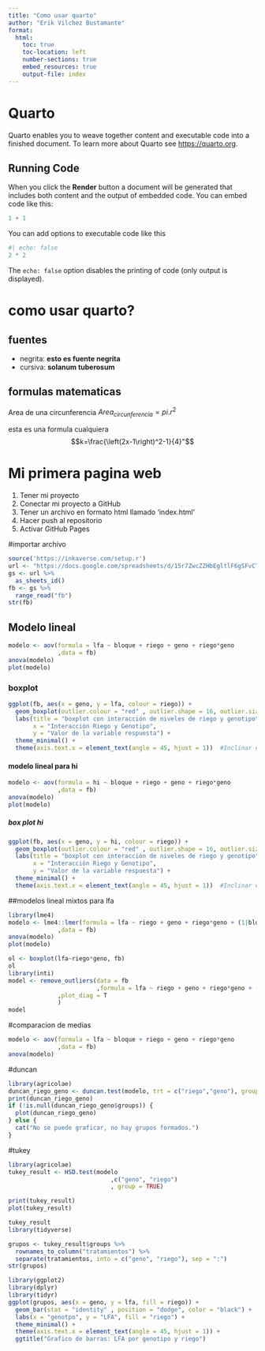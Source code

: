 ```yaml
---
title: "Como usar quarto"
author: "Erik Vilchez Bustamante"
format: 
  html:
    toc: true
    toc-location: left
    number-sections: true
    embed_resources: true
    output-file: index
---
```


# Quarto

Quarto enables you to weave together content and executable code into a finished document. To learn more about Quarto see <https://quarto.org>.

## Running Code

When you click the **Render** button a document will be generated that includes both content and the output of embedded code. You can embed code like this:

```r
1 + 1
```

You can add options to executable code like this

```r
#| echo: false
2 * 2
```

The `echo: false` option disables the printing of code (only output is displayed).


# como usar quarto?
## fuentes

- negrita: **esto es fuente negrita**
- cursiva: __solanum tuberosum__


## formulas matematicas 

Area de una circunferencia $Area_{circunferencia}=pi.r^2$

esta es una formula cualquiera $$k=\frac{\left(2x-1\right)^2-1}{4}"$$



# Mi primera pagina web
1. Tener mi proyecto
1. Conectar mi proyecto a GitHub 
1. Tener un archivo en formato html llamado 'index.html'
1. Hacer push al repositorio
1. Activar GitHub Pages

#importar archivo
```r

source('https://inkaverse.com/setup.r')
url <- "https://docs.google.com/spreadsheets/d/15r7ZwcZZHbEgltlF6gSFvCTFA-CFzVBWwg3mFlRyKPs/edit?gid=172957346#gid=172957346"
gs <- url %>% 
  as_sheets_id()
fb <- gs %>% 
  range_read("fb")
str(fb)


```

## Modelo lineal 
```r
modelo <- aov(formula = lfa ~ bloque + riego + geno + riego*geno
              ,data = fb)
anova(modelo)
plot(modelo)

```


### boxplot

```r
ggplot(fb, aes(x = geno, y = lfa, colour = riego)) +
  geom_boxplot(outlier.colour = "red" , outlier.shape = 16, outlier.size = 2) +
  labs(title = "boxplot con interacción de niveles de riego y genotipo" , 
       x = "Interacción Riego y Genotipo",
       y = "Valor de la variable respuesta") +
  theme_minimal() +
  theme(axis.text.x = element_text(angle = 45, hjust = 1))  #Inclinar etiquetas del eje x

```

#### modelo lineal para hi
```r
modelo <- aov(formula = hi ~ bloque + riego + geno + riego*geno
              ,data = fb)
anova(modelo)
plot(modelo)
```

##### box plot hi
```r
ggplot(fb, aes(x = geno, y = hi, colour = riego)) +
  geom_boxplot(outlier.colour = "red" , outlier.shape = 16, outlier.size = 2) +
  labs(title = "boxplot con interacción de niveles de riego y genotipo" , 
       x = "Interacción Riego y Genotipo",
       y = "Valor de la variable respuesta") +
  theme_minimal() +
  theme(axis.text.x = element_text(angle = 45, hjust = 1))  #Inclinar etiquetas del eje x

```

##modelos lineal mixtos para lfa
```r
library(lme4)
modelo <- lme4::lmer(formula = lfa ~ riego + geno + riego*geno + (1|bloque)
              ,data = fb)
anova(modelo)
plot(modelo)

ol <- boxplot(lfa~riego*geno, fb)
ol
library(inti)
model <- remove_outliers(data = fb
                         ,formula = lfa ~ riego + geno + riego*geno + (1|bloque)
              ,plot_diag = T
              )
model
```

#comparacion de medias
```r
modelo <- aov(formula = lfa ~ bloque + riego + geno + riego*geno
              ,data = fb)
anova(modelo)
```
#duncan
```r
library(agricolae)
duncan_riego_geno <- duncan.test(modelo, trt = c("riego","geno"), group = TRUE)
print(duncan_riego_geno)
if (!is.null(duncan_riego_geno$groups)) {
  plot(duncan_riego_geno)
} else {
  cat("No se puede graficar, no hay grupos formados.")
}
```
#tukey
```r
library(agricolae)
tukey_result <- HSD.test(modelo
                             ,c("geno", "riego")
                             , group = TRUE)

print(tukey_result)
plot(tukey_result)
```

```r
tukey_result
library(tidyverse)

grupos <- tukey_result$groups %>% 
  rownames_to_column("tratamientos") %>% 
  separate(tratamientos, into = c("geno", "riego"), sep = ":")
str(grupos)
```

```r
library(ggplot2)
library(dplyr)
library(tidyr)
ggplot(grupos, aes(x = geno, y = lfa, fill = riego)) + 
  geom_bar(stat = "identity" , position = "dodge", color = "black") + 
  labs(x = "genotpo", y = "LFA", fill = "riego") + 
  theme_minimal() + 
  theme(axis.text.x = element_text(angle = 45, hjust = 1)) + 
  ggtitle("Grafico de barras: LFA por genotipo y riego")
```



























